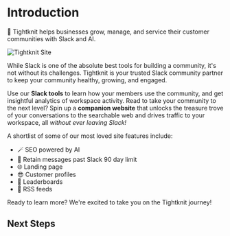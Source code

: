 
# Introduction

🧶 Tightknit helps businesses grow, manage, and service their customer
communities with Slack and AI.

![Tightknit Site](/web-community-screenshot.png)

While Slack is one of the absolute best tools for building a community, it's not without its challenges. Tightknit is your trusted Slack community partner to keep your community healthy, growing, and engaged.

Use our **Slack tools** to learn how your members use the community, and get insightful analytics of workspace activity. Read to take your community to the next level? Spin up a **companion website** that unlocks the treasure trove of your conversations to the searchable web and drives traffic to your workspace, all _without ever leaving Slack!_

A shortlist of some of our most loved site features include:

- 🪄 SEO powered by AI
- 📅 Retain messages past Slack 90 day limit
- 🌐 Landing page
- 😎 Customer profiles
- 🥇 Leaderboards
- 🧵 RSS feeds

Ready to learn more? We're excited to take you on the Tightknit journey!

## Next Steps

<Cards>
  <Card title="🏁 Getting Started" href="/getting-started" />
  <Card title="📘 Learn the Basics" href="/basics" />
  <Card title="🛠️ Setup your Community" href="/slack-administration" />
  <Card title="🌐 Learn about the Tightknit Site" href="/tightknit-site" />
  <Card title="📋 Best Practices" href="/slack-community-best-practices" />
</Cards>
